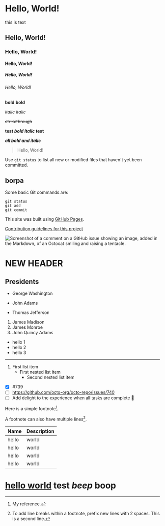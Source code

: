 
# Hello, World!

this is text

## Hello, World!

### Hello, World!

#### Hello, World!

##### Hello, World!

###### Hello, World!

**bold** **bold**

_italic_ _italic_

~~strikethrough~~

**test _bold italic_ test**

_**all bold and italic**_

> Hello, World!

Use `git status` to list all new or modified files that haven't yet been
committed.

## borpa

Some basic Git commands are:

```
git status
git add
git commit
```

This site was built using [GitHub Pages](https://pages.github.com/).

[Contribution guidelines for this project](docs/CONTRIBUTING.md)

![Screenshot of a comment on a GitHub issue showing an image, added in the Markdown, of an Octocat smiling and raising a tentacle.](https://myoctocat.com/assets/images/base-octocat.svg)

# NEW HEADER

## Presidents

- George Washington

* John Adams

- Thomas Jefferson

1. James Madison
2. James Monroe
3. John Quincy Adams

- hello 1
- hello 2
- hello 3

---

1. First list item
   - First nested list item
     - Second nested list item

- [x] #739
- [ ] https://github.com/octo-org/octo-repo/issues/740
- [ ] Add delight to the experience when all tasks are complete :tada:

Here is a simple footnote[^1].

A footnote can also have multiple lines[^2].

[^1]: My reference.

[^2]: To add line breaks within a footnote, prefix new lines with 2 spaces. This
is a second line.

| Name  | Description |
| ----- | ----------- |
| hello | world       |
| hello | world       |
| hello | world       |
| hello | world       |

# [hello world](/contact) test _beep_ **boop**
